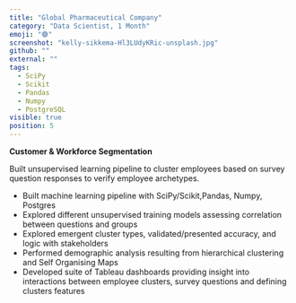 ```yaml
---
title: "Global Pharmaceutical Company"
category: "Data Scientist, 1 Month"
emoji: "🟢"
screenshot: "kelly-sikkema-Hl3LUdyKRic-unsplash.jpg"
github: ""
external: ""
tags:
  - SciPy
  - Scikit
  - Pandas
  - Numpy
  - PostgreSQL
visible: true
position: 5
---
```

**Customer & Workforce Segmentation**

Built unsupervised learning pipeline to cluster employees based on survey question responses
to verify employee archetypes.
- Built machine learning pipeline with SciPy/Scikit,Pandas, Numpy, Postgres
- Explored different unsupervised training models assessing correlation between
questions and groups
- Explored emergent cluster types, validated/presented accuracy, and logic with
stakeholders
- Performed demographic analysis resulting from hierarchical clustering and Self
Organising Maps
- Developed suite of Tableau dashboards providing insight into interactions
between employee clusters, survey questions and defining
clusters features
